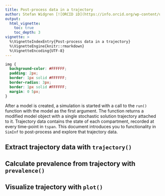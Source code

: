 ```yaml
---
title: Post-process data in a trajectory
author: Stefan Widgren [![ORCID iD](https://info.orcid.org/wp-content/uploads/2019/11/orcid_16x16.png)](https://orcid.org/0000-0001-5745-2284)
output:
  html_vignette:
    toc: true
    toc_depth: 3
vignette: >
  %\VignetteIndexEntry{Post-process data in a trajectory}
  %\VignetteEngine{knitr::rmarkdown}
  %\VignetteEncoding{UTF-8}
---
```


```css
img {
  background-color: #FFFFFF;
  padding: 2px;
  border: 1px solid #FFFFFF;
  border-radius: 3px;
  border: 1px solid #FFFFFF;
  margin: 0 5px;
}
```

After a model is created, a simulation is started with a call to the
`run()` function with the model as the first argument. The function
returns a modified model object with a single stochastic solution
trajectory attached to it. Trajectory data contains the state of each
compartment, recorded at every time-point in `tspan`. This document
introduces you to functionality in `SimInf` to post-process and
explore that trajectory data.

## Extract trajectory data with `trajectory()`

## Calculate prevalence from trajectory with `prevalence()`

## Visualize trajectory with `plot()`
